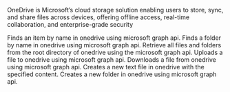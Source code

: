 OneDrive is Microsoft’s cloud storage solution enabling users to store, sync, and share files across devices, offering offline access, real-time collaboration, and enterprise-grade security

<Accordion title="Find Item">
Finds an item by name in onedrive using microsoft graph api.
</Accordion>

<Accordion title="Find Folder">
Finds a folder by name in onedrive using microsoft graph api.
</Accordion>

<Accordion title="List OneDrive Items">
Retrieve all files and folders from the root directory of onedrive using the microsoft graph api.
</Accordion>

<Accordion title="Upload File">
Uploads a file to onedrive using microsoft graph api.
</Accordion>

<Accordion title="Download Item">
Downloads a file from onedrive using microsoft graph api.
</Accordion>

<Accordion title="Create New Text File">
Creates a new text file in onedrive with the specified content.
</Accordion>

<Accordion title="Create Folder">
Creates a new folder in onedrive using microsoft graph api.
</Accordion>

